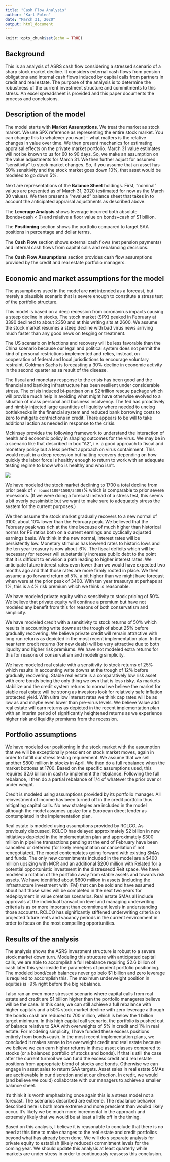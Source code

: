 ```yaml
---
title: "Cash Flow Analysis"
author: "Karl Polen"
date: "March 31, 2020"
output: html_document
---
```


```r
knitr::opts_chunk$set(echo = TRUE)
```

## Background

This is an analysis of ASRS cash flow considering a stressed scenario of a sharp stock market decline.  It considers external cash flows from pension obligations and internal cash flows induced by capital calls from partners in credit and real estate. The purpose of the analysis is to determine the robustness of the current investment structure and commitments to this stress.  An excel spreadsheet is provided and this paper documents the process and conclusions.

## Description of the model

The model starts with **Market Assumptions**.  We treat the market as stock market.  We use SPX reference as representing the entire stock market.  You can change this to whatever you want -- what matters is the relative changes in value over time.  We then present mechanics for estimating appraisal effects on the private market portfolio.  March 31 value estimates will not be known to us for 60 to 90 days.  So, we make an assumption on the value adjustments for March 31.  We then further adjust for assumed "sensitivity" to stock market changes.  So, if you assume that an asset has 50% sensitivity and the stock market goes down 10%, that asset would be modeled to go down 5%.  

Next are representations of the **Balance Sheet** holdings.  First, "nominal" values are presented as of March 31, 2020 (estimated for now as the March 30 values).  We then present a "revalued" balance sheet that takes in to account the anticipated appraisal adjustments as described above.

The **Leverage Analysis** shows leverage incurred both absolute (bonds+cash < 0) and relative a floor value on bonds+cash of $1 billion.

The **Positioning** section shows the portfolio compared to target SAA positions in percentage and dollar terms.

The **Cash Flow** section shows external cash flows (net pension payments) and internal cash flows from capital calls and rebalancing decisions.  

The **Cash Flow Assumptions** section provides cash flow assumptions provided by the credit and real estate portfolio managers.  

## Economic and market assumptions for the model

The assumptions used in the model are **not** intended as a forecast, but merely a plausible scenario that is severe enough to constitute a stress test of the portfolio structure.  

This model is based on a deep recession from coronavirus impacts causing a steep decline in stocks.  The stock market (SPX) peaked in February at 3390 declined to about 2350 and at this writing sits at 2600.  We assume the stock market resumes a steep decline with bad virus news arriving much faster than any good news on tesging or treatment.   

The US scenario on infections and recovery will be less favorable than the China scenario because our legal and political system does not permit the kind of personal restrictions implemented and relies, instead, on cooperation of federal and local jurisdictions to encourage voluntary restraint.  Goldman Sachs is forecasting a 30% decline in economic activity in the second quarter as sa result of the disease.

The fiscal and monetary response to the crisis has been good and the financial and banking infrastructure has been resilient under considerable stress.  The crisis induced bi-partisan on a $2 trillion rescue package which will provide much help in avoiding what might have otherwise evolved to a situation of mass personal and business insolvency.  The fed has proactively and nimbly injected large quantities of liquidity where needed to unclog bottleknecks in the financial system and reduced bank borrowing costs to zero to mitigate contractions in credit.  There appears to be will to take additional action as needed in response to the crisis.

Mckinsey provides the following framework to understand the interaction of health and economic policy in shaping outcomes for the virus.  We may be in a scenario like that described in box "A2", i.e. a good approach to fiscal and monetary policy but a less perfect approach on virus containment.  This would result in a deep recession but halting recovery depending on how quickly the labor force is healthy enough to return to work with an adequate testing regime to know who is healthy and who isn't.


![](mckinsey2.png)

We have modeled the stock market declining to 1700 a total decline from prior peak of `r round(100*1500/3400)`% which is comparable to prior severe recessions.  (If we were doing a forecast instead of a stress test, this seems a bit overly pessimistic but we want to make sure to adequately stress the system for the current purposes.)

We then assume the stock market gradually recovers to a new normal of 3100, about 10% lower than the February peak.  We believed that the February peak was rich at the time because of much higher than historical norms for PE ratios both on a current earnings and cyclically adjusted earnings basis.  We think in the new normal, interest rates will be persistently low.  Monetary stimulus has lowered rates to historic lows and the ten year treasury is now about .6%.  The fiscal deficits which will be necessary for recover will substantially increase public debt to the point that it is difficult to envision a path leading to higher interest rates.  We anticipate future interest rates even lower than we would have expected two months ago and that those rates are more firmly rooted in place.  We then assume a go forward return of 5%, a bit higher than we might have forecast when were at the prior peak of 3400.  With ten year treasurys at perhaps at 1%, this is a 4% risk premium which we think is reasonable.  

We have modeled private equity with a sensitivity to stock pricing of 50%.  We believe that private equity will continue a premium but have not modeled any benefit from this for reasons of both conservatism and simplicity.

We have modeled credit with a sensitivity to stock returns of 50% which results in accounting write downs at the trough of about 25% before gradually recovering.  We believe private credit will remain attractive with long run returns as depicted in the most recent implementation plan.  In the near term credit returns (for new deals) will be very attractive due to both liqudity and higher risk premiums.  We have not modeled extra returns for this for reasons of conservatism and modeling simplicity.  

We have modeled real estate with a sensitivity to stock returns of 25% which results in accounting write downs at the trough of 12% before gradually recovering.  Stable real estate is a comparatively low risk asset with core bonds being the only thing we own that is less risky.  As markets stabilize and the credit system returns to normal we believe the market for stable real estate will be strong as investors look for relatively safe inflation protected yield.  With ultra low interest rates we think cap rates will be as low as and maybe even lower than pre-virus levels.   We believe Value add real estate will earn returns as depicted in the recent implementation plan with an interim period of significantly heightened returns as we experience higher risk and liquidity premiums from the recession.

## Portfolio assumptions

We have modeled our positioning in the stock market with the assumption that we will be exceptionally prescient on stock market moves, again in order to fulfill our stress testing requirement.  We assume that we sell another $800 million in stocks in April.  We then do a full rebalance when the market bottoms at 1700.  Based on the specific assumptions used, this requires $2.6 billion in cash to implement the rebalance.  Following the full rebalance, I then do a partial rebalance of 1/4 of whatever the prior over or under weight.

Credit is modeled using assumptions provided by its portfolio manager.  All reinvestment of income has been turned off in the credit portfolio thus mitigating capital calls.  No new strategies are included in the model although the model assumes upsize for a European direct lender as contemplated in the implementation plan.

Real estate is modeled using assumptions provided by RCLCO.  As previously discussed, RCLCO has delayed approximately $2 billion in new initiatives depicted in the implementation plan and approximately $300 million in pipeline transactions pending at the end of February have been cancelled or deferred (for likely renegotiation or cancellation if not renegotiated).  The model contemplates going forward with existing SMAs and funds.  The only new commitments included in the model are a $400 million upsizing with MCR and an additional $200 million with Related for a potential opportunistic investment in the distressedd Reit space.  We have modeled a rotation of the portfolio away from stable assets and towards risk assets.  We have identified about $800 million in assets (including the infrastructure investment with IFM) that can be sold and have assumed about half those sales will be completed in the next two years for redeployment in value creation scenarios. Real estate SMAs all include approvals at the individual transaction level and managing underwriting criteria is as or more important than commitment levels in understanding those accounts.  RCLCO has significantly stiffened underwriting criteria on projected future rents and vacancy periods in the current environment in order to focus on the most compelling opportunities.


## Results of the analysis

The analysis shows the ASRS investment structure is robust to a severe stock market down turn.  Modeling this structure with anticipated capital calls, we are able to accomplish a full rebalance requiring $2.6 billion of cash later this year inside the parameters of prudent portfolio positioning.  The modeled bond/cash balances never go belo $1 billion and zero leverage is required to accomplish this.  The maximum underweight position in equities is -9% right before the big rebalance.  

I also ran an even more stressed scenario where capital calls from real estate and credit are $1 billion higher than the portfolio manageres believe will be the case.  In this case, we can still achieve a full rebalance with higher capitals and a 50% stock market decline with zero leverage although the bonds+cash are reduced to 700 million, which is below the 1 billion target minimum.  In this high capital call scenario, the portfolio is pushed out of balance relative to SAA with overweights of 5% in credit and 1% in real estate.  For modeling simplicity, I have funded these excess positions entirely from bonds+cash.  In the most recent implementation plans, we concluded it makes sense to be overweight credit and real estate because we believe we can earn higher returns in these asset classes compared to stocks (or a balanced portfolio of stocks and bonds).  If that is still the case after the current turmoil we can fund the excess credit and real estate positions from appropriate blend of stocks and bonds.  Otherwise we can engage in asset sales to return SAA targets.  Asset sales in real estate SMAs are acchievable in our discretion and at our direction.  In credit, we would (and believe we could) collaborate with our managers to achieve a smaller balance sheet.

It's think it is worth emphasizing once again this is a stress model not a forecast.  The scenarios described are extreme.  The rebalance behavior described here is both more extreme and more prescient than woulkd likely occur.  It's likely we be much more incremental in the approach and extremely likely that we would be at least a little off in the timing.

Based on this analysis, I believe it is reasonable to conclude that there is no need at this time to make changes to the real estate and credit portfolios beyond what has already been done.  We will do s separate analysis for private equity to establish (likely reduced) commitment levels for the coming year.  We should update this analysis at least quarterly while markets are under stress in order to continuously reassess this conclusion.




